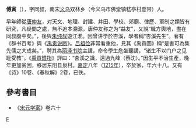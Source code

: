 '''傅寅'''（{{bd|？||1215年}}），字同叔，南宋[[义乌|义乌]]双林乡（今义乌市佛堂镇嵇亭村壹带）人。

早年師從[[唐仲友|唐仲友]]，对天文、地理、封建、井田、學校、郊廟、律歷、軍制之類皆有研究，凡疑問之處，無不追本溯源，唐仲友称之为“益友”，又說“職方輿地，盡在同叔腹中矣。”，後與[[朱纯叔|朱纯叔]]遊江淮。因曾讲学於杏溪，學者稱“杏溪先生”。著有《群书百考》與《[[禹贡说断|禹贡说断]]》。[[吕祖俭|吕祖俭]]非常看重他，見其《禹貢圖》稱“是書可為集先儒之大成矣。”，聘其為[[丽泽书院|丽泽书院]]主講，命令學生危坐聽講，“诸生不以门户之见耻受教”。《[[禹貢錐指|禹貢錐指]]》評曰：“杏溪之識，遠過九峰（蔡沈）。”因生平不治生產，晚年更加贫困，移居东阳县泉村。[[嘉定_(年号)|嘉定]]八年（[[1215年|1215年]]），卒於家，年六十八。又有《诗》10卷、《春秋解》2卷，已佚。

== 參考書目 ==
*《[[宋元学案|宋元学案]]》卷六十
[[category:宋朝政治人物|F]]